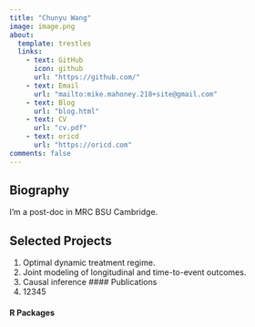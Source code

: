 ---
title: "Chunyu Wang"
image: image.png
about:
  template: trestles
  links:
    - text: GitHub
      icon: github
      url: "https://github.com/"
    - text: Email
      url: "mailto:mike.mahoney.218+site@gmail.com"
    - text: Blog
      url: "blog.html"
    - text: CV
      url: "cv.pdf"
    - text: oricd
      url: "https://oricd.com"
comments: false
---

::: column-page
## Biography

I’m a post-doc in MRC BSU Cambridge.

## Selected Projects

1.  Optimal dynamic treatment regime.
2.  Joint modeling of longitudinal and time-to-event outcomes.
3.  Causal inference \#### Publications
4.  12345

#### R Packages
:::
